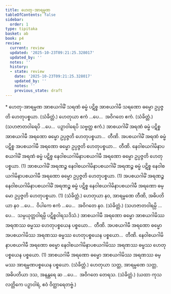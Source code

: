 ```yaml
---
title: ဟေတု-အာရမ္မဏ
tableOfContents: false
sidebar:
  order: 1
type: tipitaka
basket: ab
book: p4
review:
  current: review
  updated: '2025-10-23T09:21:25.328017'
  updated_by: ''
  notes: ''
  history:
  - state: review
    date: '2025-10-23T09:21:25.328017'
    updated_by: ''
    notes: ''
    previous_state: draft
---
```



<ReviewStatus review={frontmatter.review} showDetails={true} />

<HypothesisAnnotation frontmatter={frontmatter} />

<DynamicBreadcrumb />

<Paragraph type="center" book="p4">
* ဟေတု-အာရမ္မဏ
</Paragraph>

<Division number="34" book="p4" e="ch" v="39" p="611">

<Paragraph number="1799" book="p4">
အာစယဂါမိံ သရဏံ ဓမ္မံ ပဋိစ္စ အာစယဂါမီ သရဏော ဓမ္မော ဥပ္ပဇ္ဇတိ ဟေတုပစ္စယာ. (သံခိတ္တံ.)
</Paragraph>

<Paragraph number="1800" book="p4">
ဟေတုယာ ဧကံ …ပေ…  အဝိဂတေ ဧကံ. (သံခိတ္တံ.)
</Paragraph>

<Paragraph number="1801" book="p4">
(သဟဇာတဝါရေပိ …ပေ…  ပဉှာဝါရေပိ သဗ္ဗတ္ထ ဧကံ.)
</Paragraph>

</Division>
<Division number="35" book="p4" e="ch" v="39" p="611">

<Paragraph number="1802" book="p4">
အာစယဂါမိံ အရဏံ ဓမ္မံ ပဋိစ္စ အာစယဂါမီ အရဏော ဓမ္မော ဥပ္ပဇ္ဇတိ ဟေတုပစ္စယာ…  တီဏိ.
</Paragraph>

<Paragraph number="1803" book="p4">
အပစယဂါမိံ အရဏံ ဓမ္မံ ပဋိစ္စ အပစယဂါမီ အရဏော ဓမ္မော ဥပ္ပဇ္ဇတိ ဟေတုပစ္စယာ…  တီဏိ.
</Paragraph>

<Paragraph number="1804" book="p4">
နေဝါစယဂါမိနာပစယဂါမိံ အရဏံ ဓမ္မံ ပဋိစ္စ နေဝါစယဂါမိနာပစယဂါမီ အရဏော ဓမ္မော ဥပ္ပဇ္ဇတိ ဟေတုပစ္စယာ. (1)
</Paragraph>

<Paragraph number="1805" book="p4">
အာစယဂါမိံ အရဏဉ္စ နေဝါစယဂါမိနာပစယဂါမိံ အရဏဉ္စ ဓမ္မံ ပဋိစ္စ နေဝါစယဂါမိနာပစယဂါမီ အရဏော ဓမ္မော ဥပ္ပဇ္ဇတိ ဟေတုပစ္စယာ. (1)
</Paragraph>

<Paragraph number="1806" book="p4">
အပစယဂါမိံ အရဏဉ္စ နေဝါစယဂါမိနာပစယဂါမိံ အရဏဉ္စ ဓမ္မံ ပဋိစ္စ နေဝါစယဂါမိနာပစယဂါမီ အရဏော ဓမ္မော ဥပ္ပဇ္ဇတိ ဟေတုပစ္စယာ. (1) (သံခိတ္တံ.)
</Paragraph>

</Division>
<Division number="36" book="p4" e="ch" v="39" p="611">

<Paragraph number="1807" book="p4">
ဟေတုယာ နဝ, အာရမ္မဏေ တီဏိ, အဓိပတိယာ နဝ …ပေ…  ဝိပါကေ ဧကံ …ပေ…  အဝိဂတေ နဝ. (သံခိတ္တံ.)
</Paragraph>

<Paragraph number="1808" book="p4">
(သဟဇာတဝါရမ္ပိ …ပေ…  သမ္ပယုတ္တဝါရမ္ပိ ပဋိစ္စဝါရသဒိသံ.)
</Paragraph>

</Division>
<Division number="37" book="p4" e="ch" v="39" p="612">

<Paragraph number="1809" book="p4">
အာစယဂါမီ အရဏော ဓမ္မော အာစယဂါမိဿ အရဏဿ ဓမ္မဿ ဟေတုပစ္စယေန ပစ္စယော…  တီဏိ.
</Paragraph>

<Paragraph number="1810" book="p4">
အပစယဂါမီ အရဏော ဓမ္မော အပစယဂါမိဿ အရဏဿ ဓမ္မဿ ဟေတုပစ္စယေန ပစ္စယော…  တီဏိ.
</Paragraph>

<Paragraph number="1811" book="p4">
နေဝါစယဂါမိနာပစယဂါမီ အရဏော ဓမ္မော နေဝါစယဂါမိနာပစယဂါမိဿ အရဏဿ ဓမ္မဿ ဟေတုပစ္စယေန ပစ္စယော. (1)
</Paragraph>

<Paragraph number="1812" book="p4">
အာစယဂါမီ အရဏော ဓမ္မော အာစယဂါမိဿ အရဏဿ ဓမ္မဿ အာရမ္မဏပစ္စယေန ပစ္စယော. (သံခိတ္တံ.)
</Paragraph>

</Division>
<Division number="38" book="p4" e="ch" v="39" p="612">

<Paragraph number="1813" book="p4">
ဟေတုယာ သတ္တ, အာရမ္မဏေ သတ္တ, အဓိပတိယာ ဒသ, အနန္တရေ ဆ …ပေ…  အဝိဂတေ တေရသ. (သံခိတ္တံ.)
</Paragraph>

<Paragraph number="1814" book="p4">
(ယထာ ကုသလတ္တိကေ ပဉှာဝါရံ, ဧဝံ ဝိတ္ထာရေတဗ္ဗံ.)
</Paragraph>
</Division>